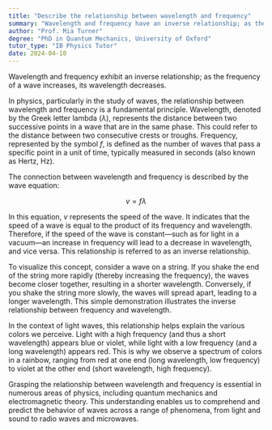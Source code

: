 ```yaml
---
title: "Describe the relationship between wavelength and frequency"
summary: "Wavelength and frequency have an inverse relationship; as the frequency of a wave increases, its wavelength decreases."
author: "Prof. Mia Turner"
degree: "PhD in Quantum Mechanics, University of Oxford"
tutor_type: "IB Physics Tutor"
date: 2024-04-10
---
```


Wavelength and frequency exhibit an inverse relationship; as the frequency of a wave increases, its wavelength decreases.

In physics, particularly in the study of waves, the relationship between wavelength and frequency is a fundamental principle. Wavelength, denoted by the Greek letter lambda ($\lambda$), represents the distance between two successive points in a wave that are in the same phase. This could refer to the distance between two consecutive crests or troughs. Frequency, represented by the symbol $f$, is defined as the number of waves that pass a specific point in a unit of time, typically measured in seconds (also known as Hertz, Hz).

The connection between wavelength and frequency is described by the wave equation:

$$
v = f \lambda
$$

In this equation, $v$ represents the speed of the wave. It indicates that the speed of a wave is equal to the product of its frequency and wavelength. Therefore, if the speed of the wave is constant—such as for light in a vacuum—an increase in frequency will lead to a decrease in wavelength, and vice versa. This relationship is referred to as an inverse relationship.

To visualize this concept, consider a wave on a string. If you shake the end of the string more rapidly (thereby increasing the frequency), the waves become closer together, resulting in a shorter wavelength. Conversely, if you shake the string more slowly, the waves will spread apart, leading to a longer wavelength. This simple demonstration illustrates the inverse relationship between frequency and wavelength.

In the context of light waves, this relationship helps explain the various colors we perceive. Light with a high frequency (and thus a short wavelength) appears blue or violet, while light with a low frequency (and a long wavelength) appears red. This is why we observe a spectrum of colors in a rainbow, ranging from red at one end (long wavelength, low frequency) to violet at the other end (short wavelength, high frequency).

Grasping the relationship between wavelength and frequency is essential in numerous areas of physics, including quantum mechanics and electromagnetic theory. This understanding enables us to comprehend and predict the behavior of waves across a range of phenomena, from light and sound to radio waves and microwaves.
    